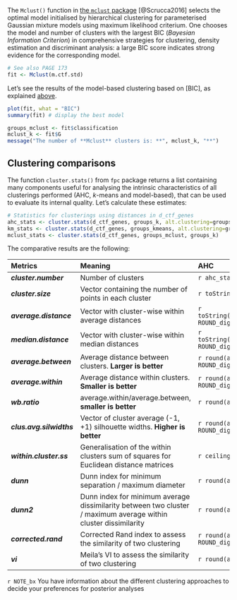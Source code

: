 
The `Mclust()` function in [the `mclust` package](https://mclust-org.github.io/mclust/articles/mclust.html) [@Scrucca2016] selects the optimal model initialised by hierarchical clustering for parameterised Gaussian mixture models using maximum likelihood criterium. One chooses the model and number of clusters with the largest BIC (_Bayesian Information Criterion_) in comprehensive strategies for clustering, density estimation and discriminant analysis: a large BIC score indicates strong evidence for the corresponding model.

```r
# See also PAGE 173
fit <- Mclust(m.ctf.std)
```

Let's see the results of the model-based clustering based on [BIC], as explained [above](#clustbkg).

```r
plot(fit, what = "BIC")
summary(fit) # display the best model

groups_mclust <- fit$classification
mclust_k <- fit$G
message("The number of **Mclust** clusters is: **", mclust_k, "**")
```



## Clustering comparisons

The function `cluster.stats()` from `fpc` package returns a list containing many components useful for analysing the intrinsic characteristics of all clusterings performed (AHC, _k_-means and model-based), that can be used to evaluate its internal quality. Let's calculate these estimates:

```r
# Statistics for clusterings using distances in d_ctf_genes
ahc_stats <- cluster.stats(d_ctf_genes, groups_k, alt.clustering=groups_kmeans)
km_stats <- cluster.stats(d_ctf_genes, groups_kmeans, alt.clustering=groups_mclust)
mclust_stats <- cluster.stats(d_ctf_genes, groups_mclust, groups_k)
```

The comparative results are the following:


Metrics | Meaning | AHC | k-means | Model-based
:---    | :---    | :---    | :--- | :---
***cluster.number*** | Number of clusters | `r ahc_stats$cluster.number` | `r km_stats$cluster.number` | `r mclust_stats$cluster.number`
***cluster.size*** | Vector containing the number of points in each cluster | `r toString(ahc_stats$cluster.size)` | `r toString(km_stats$cluster.size)` | `r toString(mclust_stats$cluster.size)`
***average.distance*** | Vector with cluster-wise within average distances | `r toString(round(ahc_stats$average.distance, ROUND_dig))` | `r toString(round(km_stats$average.distance, ROUND_dig))` | `r toString(round(mclust_stats$average.distance, ROUND_dig))`
***median.distance*** | Vector with cluster-wise within median distances | `r toString(round(ahc_stats$median.distance, ROUND_dig))` | `r toString(round(km_stats$median.distance, ROUND_dig))` | `r toString(round(mclust_stats$median.distance, ROUND_dig))`
***average.between*** | Average distance between clusters. **Larger is better** | `r round(ahc_stats$average.between, ROUND_dig)` | `r round(km_stats$average.between, ROUND_dig)` | `r round(mclust_stats$average.between, ROUND_dig)`
***average.within*** | Average distance within clusters. **Smaller is better** | `r round(ahc_stats$average.within, ROUND_dig)` | `r round(km_stats$average.within, ROUND_dig)` | `r round(mclust_stats$average.within, ROUND_dig)`
***wb.ratio*** | average.within/average.between, **smaller is better** | `r round(ahc_stats$wb.ratio, ROUND_dig)` | `r round(km_stats$wb.ratio, ROUND_dig)` | `r round(mclust_stats$wb.ratio, ROUND_dig)`
***clus.avg.silwidths*** | Vector of cluster average (-1, +1) silhouette widths. **Higher is better** | `r round(ahc_stats$clus.avg.silwidths, ROUND_dig)` | `r round(km_stats$clus.avg.silwidths, ROUND_dig)` | `r round(mclust_stats$clus.avg.silwidths, ROUND_dig)`
***within.cluster.ss*** | Generalisation of the within clusters sum of squares for Euclidean distance matrices | `r ceiling(ahc_stats$within.cluster.ss)` | `r ceiling(km_stats$within.cluster.ss)` | `r ceiling(mclust_stats$within.cluster.ss)`
***dunn*** | Dunn index for minimum separation / maximum diameter | `r round(ahc_stats$dunn, ROUND_dig)` | `r round(km_stats$dunn, ROUND_dig)`  | `r round(mclust_stats$dunn, ROUND_dig)`
***dunn2*** | Dunn index for minimum average dissimilarity between two cluster / maximum average within cluster dissimilarity | `r round(ahc_stats$dunn2, ROUND_dig)` | `r round(km_stats$dunn2, ROUND_dig)`  | `r round(mclust_stats$dunn2, ROUND_dig)`
***corrected.rand*** | Corrected Rand index to assess the similarity of two clustering | `r round(ahc_stats$corrected.rand, ROUND_dig)` | `r round(km_stats$corrected.rand, ROUND_dig)` | `r round(mclust_stats$corrected.rand, ROUND_dig)`
***vi*** | Meila's VI to assess the similarity of two clustering | `r round(ahc_stats$vi, ROUND_dig)` | `r round(km_stats$vi, ROUND_dig)` | `r round(mclust_stats$vi, ROUND_dig)`

`r NOTE_bx`
  You have information about the different clustering approaches to decide your preferences for posterior analyses
</div>